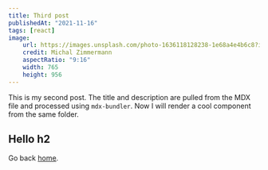 ```yaml
---
title: Third post
publishedAt: "2021-11-16"
tags: [react]
image:
    url: https://images.unsplash.com/photo-1636118128238-1e68a4e4b6c8?ixid=MnwxMjA3fDB8MHxwaG90by1wYWdlfHx8fGVufDB8fHx8&ixlib=rb-1.2.1&auto=format&fit=crop&w=765&q=80
    credit: Michal Zimmermann
    aspectRatio: "9:16"
    width: 765
    height: 956
---
```


This is my second post.
The title and description are pulled from the MDX file and processed using `mdx-bundler`.
Now I will render a cool component from the same folder.

## Hello h2

Go back [home](/).
